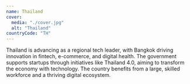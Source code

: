 ```yaml
---
name: Thailand
cover:
  media: "./cover.jpg"
  alt: "Thailand"
countryCode: "TH"
---
```


Thailand is advancing as a regional tech leader, with Bangkok driving innovation in fintech, e-commerce, and digital health. The government supports startups through initiatives like Thailand 4.0, aiming to transform the economy with technology. The country benefits from a large, skilled workforce and a thriving digital ecosystem.
